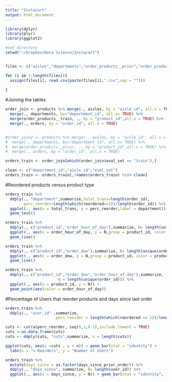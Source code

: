 ```yaml
---
title: "Instacart"
output: html_document
---
```


```r
library(dplyr)
library(plyr)
library(ggplot2)

#set directory
setwd("~/Dropbox/Data Science/Instacart")


files <- c("aisles","departments","order_products__prior","order_products__train","orders","products")

for (i in 1:length(files)){
  assign(files[i], read.csv(paste(files[i],".csv",sep = "")))
  
}

```


#Joining the tables

```r
order_join <- products %>% merge(., aisles, by = "aisle_id", all.x = TRUE) %>%
  merge(., departments, by="department_id", all.x= TRUE) %>%
  merge(order_products__train, ., by = "product_id",all.x = TRUE) %>%
  merge(., orders, by = "order_id", all.x = TRUE)


#order_join2 <- products %>% merge(., aisles, by = "aisle_id", all.x = TRUE) %>%
#  merge(., departments, by="department_id", all.x= TRUE) %>%
#  merge(order_products__prior, ., by = "product_id",all.x = TRUE) %>%
#  merge(., orders, by = "order_id", all.x = TRUE)

orders_train <- order_join[which(order_join$eval_set == "train"),]

clean <- c("department_id","aisle_id","eval_set")
orders_train <- orders_train[,!names(orders_train) %in% clean]

```


#Reordered products versus product type 
```r
orders_train %>%
  ddply(., "department",summarise,total_trans=length(order_id),
        perc_reorder=length(which(reordered==1))/length(order_id)) %>% 
  ggplot(., aes(x = total_trans, y = perc_reorder,label = department)) + 
  geom_text()

```

```r
orders_train %>% 
  ddply(., c("product_id","order_hour_of_day"),summarize, N= length(unique(order_id))) %>%
  ggplot(., aes(x = order_hour_of_day, y = N,group = product_id, color = product_id)) + 
  geom_line()

```


```r
orders_train %>% 
  ddply(., c("product_id","order_dow"),summarize, N= length(unique(order_id))) %>%
  ggplot(., aes(x = order_dow, y = N,group = product_id, color = product_id)) + 
  geom_line()

```


```r
orders_train %>%
  ddply(., c("product_id","order_dow","order_hour_of_day"),summarize,
                       N = length(unique(order_id))) %>%
  ggplot(., aes(x = product_id, y = N)) + 
  geom_point(aes(color = order_hour_of_day))

```

#Percentage of Users that reorder products and days since last order
```r

orders_train %>%
  ddply(., "user_id" ,summarize, 
                      perc_reorder = length(which(reordered == 1))/length(order_id)) -> a

cuts <- cut(a$perc_reorder, seq(0,1,0.1),include.lowest = TRUE)
cuts <-as.data.frame(cuts)
cuts <- ddply(cuts, "cuts",summarize, n = length(cuts))

ggplot(cuts, aes(x =cuts , y = n)) + geom_bar(stat = "identity") + 
  labs(x = "% Reorders", y = "Number of Users")

orders_train %>%
  mutate(days_since = as.factor(days_since_prior_order)) %>%
  ddply(., "days_since", summarize, N= length(user_id)) %>%
  ggplot(., aes(x = days_since, y = N)) + geom_bar(stat = "identity", fill = "red")

```

